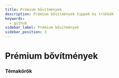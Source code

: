 ```yaml
---
title: Prémium bővítmények
description: Prémium bővítmények tippek és trükkök
keywords:
  - github
sidebar_label: Prémium bővítmények
sidebar_position: 3
---
```



# <FontAwesomeIcon icon="fa-brands fa-github-alt text-primary" /> Prémium bővítmények

### Témakörök

<DocCardList />

